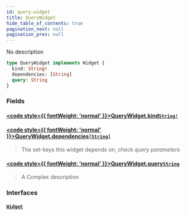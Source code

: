 ```yaml
---
id: query-widget
title: QueryWidget
hide_table_of_contents: true
pagination_next: null
pagination_prev: null
---
```








No description

```graphql
type QueryWidget implements Widget {
  kind: String!
  dependencies: [String]
  query: String
}
```


### Fields

#### [<code style={{ fontWeight: 'normal' }}>QueryWidget.<b>kind</b></code>](#)<Bullet />[`String!`](/docs/schemas/arkitekt/scalars/string) <Badge class="secondary" text="non-null"/> <Badge class="secondary" text="scalar"/>
> 
> 

#### [<code style={{ fontWeight: 'normal' }}>QueryWidget.<b>dependencies</b></code>](#)<Bullet />[`[String]`](/docs/schemas/arkitekt/scalars/string) <Badge class="secondary" text="list"/> <Badge class="secondary" text="scalar"/>
> The set-keys this widget depends on, check *query parameters*
> 

#### [<code style={{ fontWeight: 'normal' }}>QueryWidget.<b>query</b></code>](#)<Bullet />[`String`](/docs/schemas/arkitekt/scalars/string) <Badge class="secondary" text="scalar"/>
> A Complex description
> 

### Interfaces

#### [`Widget`](/docs/schemas/arkitekt/interfaces/widget) <Badge class="secondary" text="interface"/>
> 
> 





